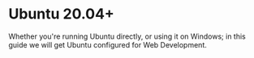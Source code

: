 # Ubuntu 20.04+

Whether you're running Ubuntu directly, or using it on Windows; in this guide
we will get Ubuntu configured for Web Development.
